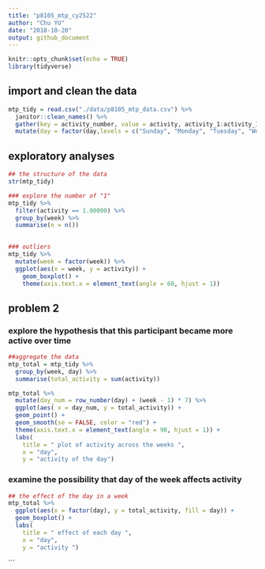 ```yaml
---
title: "p8105_mtp_cy2522"
author: "Chu YU"
date: "2018-10-20"
output: github_document
---
```


```r
knitr::opts_chunk$set(echo = TRUE)
library(tidyverse)

```

## import and clean the data
```r
mtp_tidy = read.csv("./data/p8105_mtp_data.csv") %>%
  janitor::clean_names() %>%
  gather(key = activity_number, value = activity, activity_1:activity_1440 ) %>%
  mutate(day = factor(day,levels = c("Sunday", "Monday", "Tuesday", "Wednesday", "Thursday", "Friday", "Saturday")))
```

## exploratory analyses
```r
## the structure of the data
str(mtp_tidy)

### explore the number of "1"
mtp_tidy %>%
  filter(activity == 1.00000) %>%
  group_by(week) %>% 
  summarise(n = n())
  

### outliers
mtp_tidy %>%
  mutate(week = factor(week)) %>%
  ggplot(aes(x = week, y = activity)) +
    geom_boxplot() +
    theme(axis.text.x = element_text(angle = 60, hjust = 1))
```

## problem 2
###  explore the hypothesis that this participant became more active over time
```r
##aggregate the data
mtp_total = mtp_tidy %>%
  group_by(week, day) %>%
  summarise(total_activity = sum(activity))

mtp_total %>%
  mutate(day_num = row_number(day) + (week - 1) * 7) %>%
  ggplot(aes( x = day_num, y = total_activity)) +
  geom_point() +
  geom_smooth(se = FALSE, color = "red") +
  theme(axis.text.x = element_text(angle = 90, hjust = 1)) +
  labs( 
    title = " plot of activity across the weeks ",
    x = "day",
    y = "activity of the day")
```
### examine the possibility that day of the week affects activity
```r
## the effect of the day in a week
mtp_total %>%
  ggplot(aes(x = factor(day), y = total_activity, fill = day)) +
  geom_boxplot() +
  labs( 
    title = " effect of each day ",
    x = "day",
    y = "activity ") 
```
  

```

